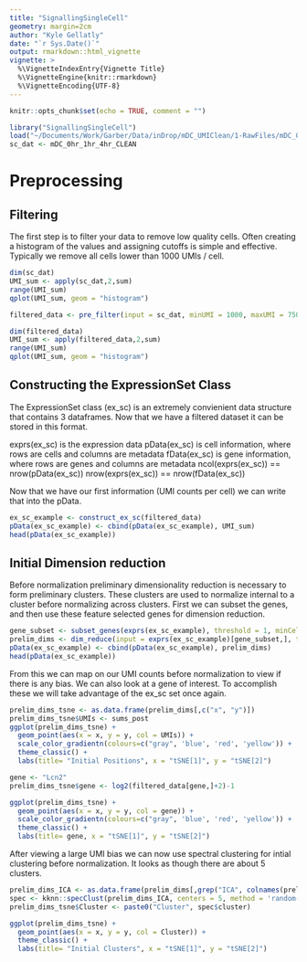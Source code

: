 ```yaml
---
title: "SignallingSingleCell"
geometry: margin=2cm
author: "Kyle Gellatly"
date: "`r Sys.Date()`"
output: rmarkdown::html_vignette
vignette: >
  %\VignetteIndexEntry{Vignette Title}
  %\VignetteEngine{knitr::rmarkdown}
  %\VignetteEncoding{UTF-8}
---
```


```r
knitr::opts_chunk$set(echo = TRUE, comment = "")
```


```r
library("SignallingSingleCell")
load("~/Documents/Work/Garber/Data/inDrop/mDC_UMIClean/1-RawFiles/mDC_0hr_1hr_4hr_CLEAN.Rdata")
sc_dat <- mDC_0hr_1hr_4hr_CLEAN
```

# Preprocessing

## Filtering

The first step is to filter your data to remove low quality cells. Often creating a histogram of the values and assigning cutoffs is simple and effective. Typically we remove all cells lower than 1000 UMIs / cell.

```r
dim(sc_dat)
UMI_sum <- apply(sc_dat,2,sum)
range(UMI_sum)
qplot(UMI_sum, geom = "histogram")

filtered_data <- pre_filter(input = sc_dat, minUMI = 1000, maxUMI = 7500, threshold = 1, minCells = 10)

dim(filtered_data)
UMI_sum <- apply(filtered_data,2,sum)
range(UMI_sum)
qplot(UMI_sum, geom = "histogram")
```

## Constructing the ExpressionSet Class

The ExpressionSet class (ex_sc) is an extremely convienient data structure that contains 3 dataframes. Now that we have a filtered dataset it can be stored in this format.

exprs(ex_sc) is the expression data
pData(ex_sc) is cell information, where rows are cells and columns are metadata
fData(ex_sc) is gene information, where rows are genes and columns are metadata
ncol(exprs(ex_sc)) == nrow(pData(ex_sc))
nrow(exprs(ex_sc)) == nrow(fData(ex_sc))

Now that we have our first information (UMI counts per cell) we can write that into the pData.

```r
ex_sc_example <- construct_ex_sc(filtered_data)
pData(ex_sc_example) <- cbind(pData(ex_sc_example), UMI_sum)
head(pData(ex_sc_example))
```

## Initial Dimension reduction

Before normalization preliminary dimensionality reduction is necessary to form preliminary clusters. These clusters are used to normalize internal to a cluster before normalizing across clusters. First we can subset the genes, and then use these feature selected genes for dimension reduction.

```r
gene_subset <- subset_genes(exprs(ex_sc_example), threshold = 1, minCells = 10)
prelim_dims <- dim_reduce(input = exprs(ex_sc_example)[gene_subset,], threshold = 5, minCells = 50, pre_reduce = "iPCA", nComp = 10, tSNE_perp = 30, print_progress=TRUE)
pData(ex_sc_example) <- cbind(pData(ex_sc_example), prelim_dims)
head(pData(ex_sc_example))
```

From this we can map on our UMI counts before normalization to view if there is any bias. We can also look at a gene of interest. To accomplish these we will take advantage of the ex_sc set once again.

```r
prelim_dims_tsne <- as.data.frame(prelim_dims[,c("x", "y")])
prelim_dims_tsne$UMIs <- sums_post
ggplot(prelim_dims_tsne) + 
  geom_point(aes(x = x, y = y, col = UMIs)) +
  scale_color_gradientn(colours=c("gray", 'blue', 'red', 'yellow')) +
  theme_classic() + 
  labs(title= "Initial Positions", x = "tSNE[1]", y = "tSNE[2]")

gene <- "Lcn2"
prelim_dims_tsne$gene <- log2(filtered_data[gene,]+2)-1

ggplot(prelim_dims_tsne) + 
  geom_point(aes(x = x, y = y, col = gene)) +
  scale_color_gradientn(colours=c("gray", 'blue', 'red', 'yellow')) +
  theme_classic() + 
  labs(title= gene, x = "tSNE[1]", y = "tSNE[2]")
```

After viewing a large UMI bias we can now use spectral clustering for intial clustering before normalization. It looks as though there are about 5 clusters.

```r
prelim_dims_ICA <- as.data.frame(prelim_dims[,grep("ICA", colnames(prelim_dims))])
spec <- kknn::specClust(prelim_dims_ICA, centers = 5, method = 'random-walk')
prelim_dims_tsne$Cluster <- paste0("Cluster", spec$cluster)

ggplot(prelim_dims_tsne) + 
  geom_point(aes(x = x, y = y, col = Cluster)) +
  theme_classic() + 
  labs(title= "Initial Clusters", x = "tSNE[1]", y = "tSNE[2]")
```
